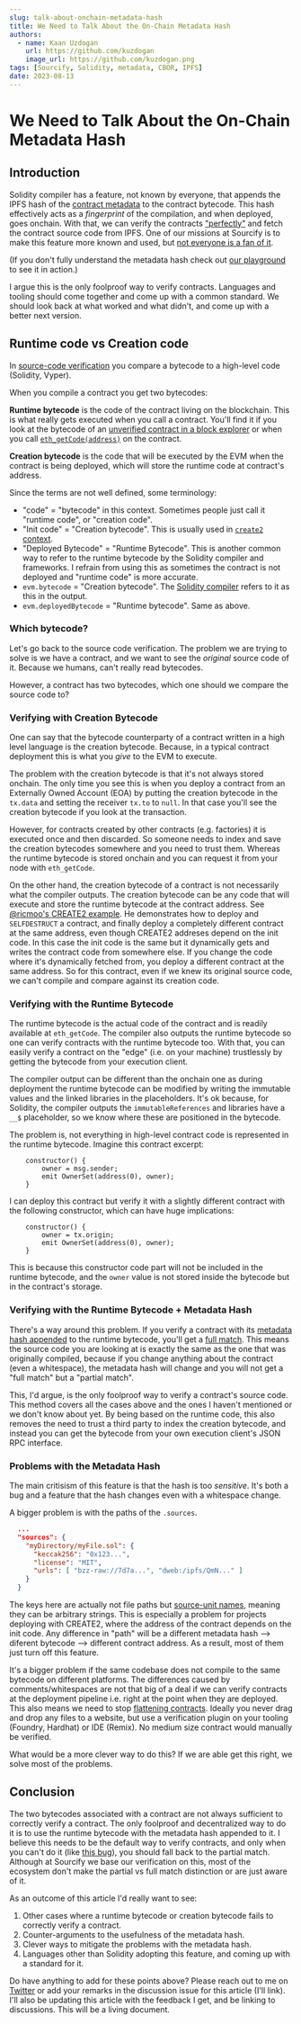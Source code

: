 ```yaml
---
slug: talk-about-onchain-metadata-hash
title: We Need to Talk About the On-Chain Metadata Hash
authors:
  - name: Kaan Uzdogan
    url: https://github.com/kuzdogan
    image_url: https://github.com/kuzdogan.png
tags: [Sourcify, Solidity, metadata, CBOR, IPFS]
date: 2023-08-13
---
```


# We Need to Talk About the On-Chain Metadata Hash

## Introduction

Solidity compiler has a feature, not known by everyone, that appends the IPFS hash of the [contract metadata](/docs/metadata/) to the contract bytecode. This hash effectively acts as a _fingerprint_ of the compilation, and when deployed, goes onchain. With that, we can verify the contracts ["perfectly"](/docs/exact-match-vs-match/) and fetch the contract source code from IPFS. One of our
missions at Sourcify is to make this feature more known and used, but [not everyone is a fan of it](https://github.com/ethereum/solidity/issues/1571).

(If you don't fully understand the metadata hash check out [our playground](https://playground.sourcify.dev/) to see it in action.)

I argue this is the only foolproof way to verify contracts. Languages and tooling should come together and come up with a common standard. We should look back at what worked and what didn't, and come up with a better next version.

## Runtime code vs Creation code

In [source-code verification](http://localhost:3000/blog/verify-contracts-perfectly/) you compare a bytecode to a high-level code (Solidity, Vyper).

When you compile a contract you get two bytecodes:

**Runtime bytecode** is the code of the contract living on the blockchain. This is what really gets executed when you call a contract. You'll find it if you look at the bytecode of an [unverified contract in a block explorer](https://sepolia.etherscan.io/address/0x6375394335f34848b850114b66a49d6f47f2cda8#code) or when you call [`eth_getCode(address)`](https://ethereum.org/en/developers/docs/apis/json-rpc/#eth_getcode) on the contract.

**Creation bytecode** is the code that will be executed by the EVM when the contract is being deployed, which will store the runtime code at contract's address.

Since the terms are not well defined, some terminology:

- "code" = "bytecode" in this context. Sometimes people just call it "runtime code", or "creation code".
- "Init code" = "Creation bytecode". This is usually used in [`create2` context](https://eips.ethereum.org/EIPS/eip-1014).
- "Deployed Bytecode" = "Runtime Bytecode". This is another common way to refer to the runtime bytecode by the Solidity compiler and frameworks. I refrain from using this as sometimes the contract is not deployed and "runtime code" is more accurate.
- `evm.bytecode` = "Creation bytecode". The [Solidity compiler](https://docs.soliditylang.org/en/latest/using-the-compiler.html) refers to it as this in the output.
- `evm.deployedBytecode` = "Runtime bytecode". Same as above.

### Which bytecode?

Let's go back to the source code verification. The problem we are trying to solve is we have a contract, and we want to see the _original_ source code of it. Because we humans, can't really read bytecodes.

However, a contract has two bytecodes, which one should we compare the source code to?

### Verifying with Creation Bytecode

One can say that the bytecode counterparty of a contract written in a high level language is the creation bytecode. Because, in a typical contract deployment this is what you _give_ to the EVM to execute.

The problem with the creation bytecode is that it's not always stored onchain. The only time you see this is when you deploy a contract from an Externally Owned Account (EOA) by putting the creation bytecode in the `tx.data` and setting the receiver `tx.to` to `null`. In that case you'll see the creation bytecode if you look at the transaction.

However, for contracts created by other contracts (e.g. factories) it is executed once and then discarded. So someone needs to index and save the creation bytecodes somewhere and you need to trust them. Whereas the runtime bytecode is stored onchain and you can request it from your node with `eth_getCode`.

On the other hand, the creation bytecode of a contract is not necessarily what the compiler outputs. The creation bytecode can be any code that will execute and store the runtime bytecode at the contract address. See [@ricmoo's CREATE2 example](https://devpost.com/software/will-o-the-wisp). He demonstrates how to deploy and `SELFDESTRUCT` a contract, and finally deploy a completely different contract at the same address, even though CREATE2 addreses depend on the init code. In this case the init code is the same but it dynamically gets and writes the contract code from somewhere else. If you change the code where it's dynamically fetched from, you deploy a different contract at the same address. So for this contract, even if we knew its original source code, we can't compile and compare against its creation code.

### Verifying with the Runtime Bytecode

The runtime bytecode is the actual code of the contract and is readily available at `eth_getCode`. The compiler also outputs the runtime bytecode so one can verify contracts with the runtime bytecode too. With that, you can easily verify a contract on the "edge" (i.e. on your machine) trustlessly by getting the bytecode from your execution client.

The compiler output can be different than the onchain one as during deployment the runtime bytecode can be modified by writing the immutable values and the linked libraries in the placeholders. It's ok because, for Solidity, the compiler outputs the `immutableReferences` and libraries have a `__$` placeholder, so we know where these are positioned in the bytecode.

The problem is, not everything in high-level contract code is represented in the runtime bytecode. Imagine this contract excerpt:

```solidity
    constructor() {
        owner = msg.sender;
        emit OwnerSet(address(0), owner);
    }
```

I can deploy this contract but verify it with a slightly different contract with the following constructor, which can have huge implications:

```solidity
    constructor() {
        owner = tx.origin;
        emit OwnerSet(address(0), owner);
    }
```

This is because this constructor code part will not be included in the runtime bytecode, and the `owner` value is not stored inside the bytecode but in the contract's storage.

### Verifying with the Runtime Bytecode + Metadata Hash

There's a way around this problem. If you verify a contract with its [metadata hash appended](https://docs.soliditylang.org/en/latest/metadata.html#encoding-of-the-metadata-hash-in-the-bytecode) to the runtime bytecode, you'll get a [full match](http://localhost:3000/docs/exact-match-vs-match/). This means the source code you are looking at is exactly the same as the one that was originally compiled, because if you change anything about the contract (even a whitespace), the metadata hash will change and you will not get a "full match" but a "partial match".

This, I'd argue, is the only foolproof way to verify a contract's source code. This method covers all the cases above and the ones I haven't mentioned or we don't know about yet. By being based on the runtime code, this also removes the need to trust a third party to index the creation bytecode, and instead you can get the bytecode from your own execution client's JSON RPC interface.

### Problems with the Metadata Hash

The main critisism of this feature is that the hash is too _sensitive_. It's both a bug and a feature that the hash changes even with a whitespace change.

A bigger problem is with the paths of the `.sources`.

```json
  ...
  "sources": {
    "myDirectory/myFile.sol": {
      "keccak256": "0x123...",
      "license": "MIT",
      "urls": [ "bzz-raw://7d7a...", "dweb:/ipfs/QmN..." ]
    }
  }
```

The keys here are actually not file paths but [source-unit names](https://docs.soliditylang.org/en/latest/path-resolution.html#virtual-filesystem), meaning they can be arbitrary strings. This is especially a problem for projects deploying with CREATE2, where the address of the contract depends on the init code. Any difference in "path" will be a different metadata hash --> diferent bytecode --> different contract address. As a result, most of them just turn off this feature.

It's a bigger problem if the same codebase does not compile to the same bytecode on different platforms. The differences caused by comments/whitespaces are not that big of a deal if we can verify contracts at the deployment pipeline i.e. right at the point when they are deployed. This also means we need to stop [flattening contracts](https://ethereum.stackexchange.com/questions/131591/how-to-flatten-imported-contracts). Ideally you never drag and drop any files to a website, but use a verification plugin on your tooling (Foundry, Hardhat) or IDE (Remix). No medium size contract would manually be verified.

What would be a more clever way to do this? If we are able get this right, we solve most of the problems.

## Conclusion

The two bytecodes associated with a contract are not always sufficient to correctly verify a contract. The only foolproof and decentralized way to do it is to use the runtime bytecode with the metadata hash appended to it. I believe this needs to be the default way to verify contracts, and only when you can't do it (like [this bug](https://github.com/ethereum/solidity/issues/14494)), you should fall back to the partial match. Although at Sourcify we base our verification on this, most of the ecosystem don't make the partial vs full match distinction or are just aware of it.

As an outcome of this article I'd really want to see:

1. Other cases where a runtime bytecode or creation bytecode fails to correctly verify a contract.
2. Counter-arguments to the usefulness of the metadata hash.
3. Clever ways to mitigate the problems with the metadata hash.
4. Languages other than Solidity adopting this feature, and coming up with a standard for it.

Do have anything to add for these points above? Please reach out to me on [Twitter](https://twitter.com/kuzdogan) or add your remarks in the discussion issue for this article (I'll link). I'll also be updating this article with the feedback I get, and be linking to discussions. This will be a living document.
